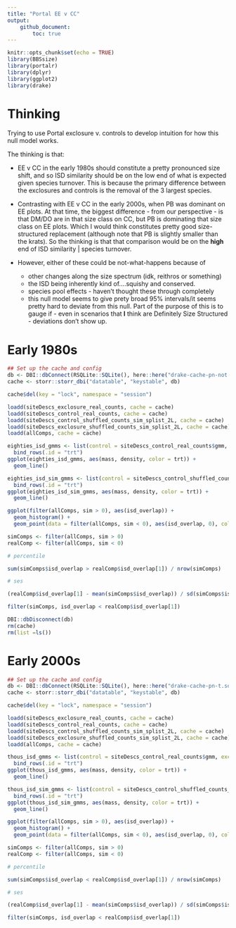 ```yaml
---
title: "Portal EE v CC"
output: 
    github_document:
        toc: true
---
```


```r
knitr::opts_chunk$set(echo = TRUE)
library(BBSsize)
library(portalr)
library(dplyr)
library(ggplot2)
library(drake)

```

# Thinking

Trying to use Portal exclosure v. controls to develop intuition for how this null model works.

The thinking is that:

- EE v CC in the early 1980s should constitute a pretty pronounced size shift, and so ISD similarity should be on the low end of what is expected given species turnover. This is because the primary difference between the exclosures and controls is the removal of the 3 largest species. 

- Contrasting with EE v CC in the early 2000s, when PB was dominant on EE plots. At that time, the biggest difference - from our perspective - is that DM/DO are in that size class on CC, but PB is dominating that size class on EE plots. Which I would think constitutes pretty good size-structured replacement (although note that PB is slightly smaller than the krats). So the thinking is that that comparison would be on the **high** end of ISD similarity | species turnover. 

- However, either of these could be not-what-happens because of
    - other changes along the size spectrum (idk, reithros or something)
    - the ISD being inherently kind of....squishy and conserved. 
    - species pool effects - haven't thought these through completely
    - this null model seems to give prety broad 95% intervals/it seems pretty hard to deviate from this null. Part of the purpose of this is to gauge if - even in scenarios that **I** think are Definitely Size Structured - deviations don't show up. 


# Early 1980s

```r


## Set up the cache and config
db <- DBI::dbConnect(RSQLite::SQLite(), here::here("drake-cache-pn-not.sqlite"), synchronous = NULL)
cache <- storr::storr_dbi("datatable", "keystable", db)

cache$del(key = "lock", namespace = "session")

loadd(siteDescs_exclosure_real_counts, cache = cache)
loadd(siteDescs_control_real_counts, cache = cache)
loadd(siteDescs_control_shuffled_counts_sim_splist_2L, cache = cache)
loadd(siteDescs_exclosure_shuffled_counts_sim_splist_2L, cache = cache)
loadd(allComps, cache = cache)

```


```r

eighties_isd_gmms <- list(control = siteDescs_control_real_counts$gmm, exclosure = siteDescs_exclosure_real_counts$gmm) %>%
  bind_rows(.id = "trt")
ggplot(eighties_isd_gmms, aes(mass, density, color = trt)) + 
  geom_line()

eighties_isd_sim_gmms <- list(control = siteDescs_control_shuffled_counts_sim_splist_2L$gmm, exclosure = siteDescs_exclosure_shuffled_counts_sim_splist_2L$gmm) %>%
  bind_rows(.id = "trt")
ggplot(eighties_isd_sim_gmms, aes(mass, density, color = trt)) + 
  geom_line() 

```

```r

ggplot(filter(allComps, sim > 0), aes(isd_overlap)) +
  geom_histogram() +
  geom_point(data = filter(allComps, sim < 0), aes(isd_overlap, 0), color = "red", size = 5)

simComps <- filter(allComps, sim > 0)
realComp <- filter(allComps, sim < 0)

# percentile

sum(simComps$isd_overlap > realComp$isd_overlap[1]) / nrow(simComps)

# ses 

(realComp$isd_overlap[1] - mean(simComps$isd_overlap)) / sd(simComps$isd_overlap)

filter(simComps, isd_overlap < realComp$isd_overlap[1])


```




```r

DBI::dbDisconnect(db)
rm(cache)
rm(list =ls())
```

# Early 2000s


```r


## Set up the cache and config
db <- DBI::dbConnect(RSQLite::SQLite(), here::here("drake-cache-pn-t.sqlite"), synchronous = NULL)
cache <- storr::storr_dbi("datatable", "keystable", db)

cache$del(key = "lock", namespace = "session")

loadd(siteDescs_exclosure_real_counts, cache = cache)
loadd(siteDescs_control_real_counts, cache = cache)
loadd(siteDescs_control_shuffled_counts_sim_splist_2L, cache = cache)
loadd(siteDescs_exclosure_shuffled_counts_sim_splist_2L, cache = cache)
loadd(allComps, cache = cache)

```


```r

thous_isd_gmms <- list(control = siteDescs_control_real_counts$gmm, exclosure = siteDescs_exclosure_real_counts$gmm) %>%
  bind_rows(.id = "trt")
ggplot(thous_isd_gmms, aes(mass, density, color = trt)) + 
  geom_line()

thous_isd_sim_gmms <- list(control = siteDescs_control_shuffled_counts_sim_splist_2L$gmm, exclosure = siteDescs_exclosure_shuffled_counts_sim_splist_2L$gmm) %>%
  bind_rows(.id = "trt")
ggplot(thous_isd_sim_gmms, aes(mass, density, color = trt)) + 
  geom_line() 

```

```r

ggplot(filter(allComps, sim > 0), aes(isd_overlap)) +
  geom_histogram() +
  geom_point(data = filter(allComps, sim < 0), aes(isd_overlap, 0), color = "red", size = 5)

simComps <- filter(allComps, sim > 0)
realComp <- filter(allComps, sim < 0)

# percentile

sum(simComps$isd_overlap < realComp$isd_overlap[1]) / nrow(simComps)

# ses 

(realComp$isd_overlap[1] - mean(simComps$isd_overlap)) / sd(simComps$isd_overlap)

filter(simComps, isd_overlap < realComp$isd_overlap[1])


```
